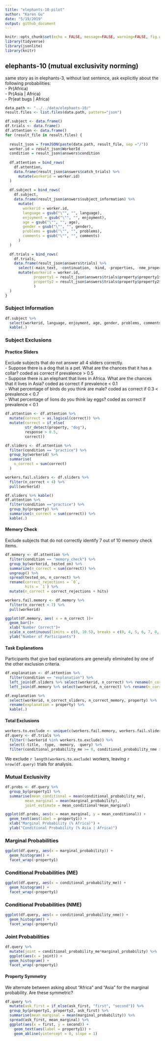 ```yaml
---
title: "elephants-10-pilot"
author: "Karen Gu"
date: "5/19/2019"
output: github_document
---
```


```r
knitr::opts_chunk$set(echo = FALSE, message=FALSE, warning=FALSE, fig.width=10)
library(tidyverse)
library(jsonlite)
library(knitr)
```

## elephants-10 (mutual exclusivity norming)
same story as in elephants-3, without last sentence, ask explicitly about the following probabilities:  
- Pr(Africa)  
- Pr(Asia | Africa)  
- Pr(eat bugs | Africa)  

```r
data.path <- "../../data/elephants-10/"
result.files <- list.files(data.path, pattern="json")

df.subject <- data.frame()
df.trials <- data.frame()
df.attention <- data.frame()
for (result_file in result.files) {
    
  result_json = fromJSON(paste(data.path, result_file, sep ="/"))
  worker.id = result_json$WorkerId
  condition = result_json$answers$condition
  
  df.attention = bind_rows(
    df.attention, 
    data.frame(result_json$answers$catch_trials) %>%
      mutate(workerid = worker.id)
  )
    
  df.subject = bind_rows(
    df.subject, 
    data.frame(result_json$answers$subject_information) %>% 
      mutate(
        workerid = worker.id,
        language = gsub("\"", "", language),
        enjoyment = gsub("\"", "", enjoyment),
        age = gsub("\"", "", age),
        gender = gsub("\"", "", gender),
        problems = gsub("\"", "", problems),
        comments = gsub("\"", "", comments)
      ) 
  )
    
  df.trials = bind_rows(
    df.trials, 
    data.frame(result_json$answers$trials) %>%
      select(-main_text, -continuation, -kind, -properties, -nme_property, -property) %>%
      mutate(workerid = worker.id,
             property1 = result_json$answers$trials$property$property1$singular,
             property2 = result_json$answers$trials$property$property2$singular
             )
  )
}
```

### Subject Information

```r
df.subject %>%
  select(workerid, language, enjoyment, age, gender, problems, comments) %>%
  kable(.)
```

### Subject Exclusions

#### Practice Sliders

Exclude subjects that do not answer all 4 sliders correctly.  
- Suppose there is a dog that is a pet. What are the chances that it has a collar? coded as correct if prevalence > 0.5  
- Suppose there is an elephant that lives in Africa. What are the chances that it lives in Asia? coded as correct if prevalence < 0.1  
- What percentage of birds do you think are male? coded as correct if 0.3 < prevalence < 0.7  
- What percentage of lions do you think lay eggs? coded as correct if prevalence < 0.1

```r
df.attention <- df.attention %>%
  mutate(correct = as.logical(correct)) %>%
  mutate(correct = if_else(
         str_detect(property, "dog"),
         response > 0.5,
         correct))

df.sliders <- df.attention %>%
  filter(condition == "practice") %>% 
  group_by(workerid) %>%
  summarise(
    n_correct = sum(correct)
  )

workers.fail.sliders <- df.sliders %>%
  filter(n_correct < 4) %>%
  pull(workerid)

df.sliders %>% kable()
df.attention %>%
  filter(condition =="practice") %>% 
  group_by(property) %>%
  summarise(n_correct = sum(correct)) %>%
  kable(.)
```

#### Memory Check

Exclude subjects that do not correctly identify 7 out of 10 memory check items.

```r
df.memory <- df.attention %>%
  filter(condition == "memory_check") %>%
  group_by(workerid, tested_on) %>%
  summarize(n_correct = sum(correct)) %>%
  ungroup() %>%
  spread(tested_on, n_correct) %>%
  rename(correct_rejections = `0`, 
         hits = `1`) %>%
  mutate(n_correct = correct_rejections + hits) 

workers.fail.memory <- df.memory %>%
  filter(n_correct < 7) %>%
  pull(workerid)

ggplot(df.memory, aes( x = n_correct ))+
  geom_bar()+
  xlab("Number Correct")+
  scale_x_continuous(limits = c(0, 10.5), breaks = c(0, 4, 5, 6, 7, 8, 9, 10))+
  ylab("Number of Participants")
```

#### Task Explanations

Participants that give bad explanations are generally eliminated by one of the other exclusion criteria.

```r
df.explanation <- df.attention %>%
  filter(condition == "explanation") %>%
  left_join(df.sliders %>% select(workerid, n_correct) %>% rename(n_correct_sliders = n_correct)) %>%
  left_join(df.memory %>% select(workerid, n_correct) %>% rename(n_correct_memory = n_correct))

df.explanation %>%
  select(workerid, n_correct_sliders, n_correct_memory, property) %>%
  rename(explanation = property) %>%
  kable(.)
```

#### Total Exclusions

```r
workers.to.exclude <- unique(c(workers.fail.memory, workers.fail.sliders))
df.query <- df.trials %>%
  filter(!(workerid %in% workers.to.exclude)) %>%
  select(-title, -type, -memory, -query) %>%
  filter(conditional_probability_me >= 0, conditional_probability_nme >= 0, marginal_probability >= 0)
```

We exclude `r length(workers.to.exclude)` workers, leaving `r nrow(df.query)` trials for analysis.

### Mutual Exclusivity

```r
df.probs <- df.query %>%
  group_by(property1) %>%
  summarise(mean_conditional = mean(conditional_probability_me),
         mean_marginal = mean(marginal_probability),
         joint_estimate = mean_conditional*mean_marginal)

ggplot(df.probs, aes(x = mean_marginal, y = mean_conditional)) +
  geom_text(aes(label = property1)) +
  xlab("Marginal Probability (% Africa)") +
  ylab("Conditional Probability (% Asia | Africa)")
```

### Marginal Probabilities

```r
ggplot(df.query, aes(x = marginal_probability)) +
  geom_histogram() +
  facet_wrap(~property1)
```

### Conditional Probabilities (ME)

```r
ggplot(df.query, aes(x = conditional_probability_me)) +
  geom_histogram() +
  facet_wrap(~property1)
```

### Conditional Probabilities (NME)

```r
ggplot(df.query, aes(x = conditional_probability_nme)) +
  geom_histogram() +
  facet_wrap(~property1)
```

### Joint Probabilities

```r
df.query %>%
  mutate(joint = conditional_probability_me*marginal_probability) %>%
  ggplot(aes(x = joint)) +
  geom_histogram() +
  facet_wrap(~property1)
```

#### Property Symmetry

We alternate between asking about "Africa" and "Asia" for the marginal probability. Are these symmetric?

```r
df.query %>%
  mutate(ask_first = if_else(ask_first, "first", "second")) %>%
  group_by(property1, property2, ask_first) %>%
  summarise(mean_marginal = mean(marginal_probability)) %>%
  spread(ask_first, mean_marginal) %>%
  ggplot(aes(x = first, y = second)) +
    geom_text(aes(label = property1)) +
    geom_abline(yintercept = 0, slope = 1)
```

